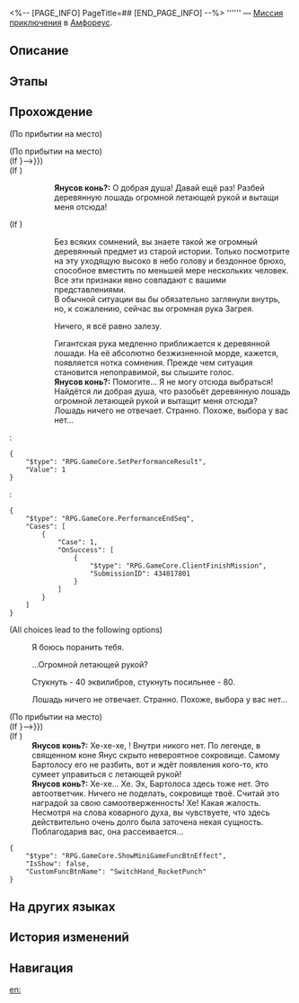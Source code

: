 <%-- [PAGE_INFO]
PageTitle=##
[END_PAGE_INFO] --%>
{{Дополнить|Диалоги.}}
{{Миссия Инфобокс
|id              = 4340178
|Название        = 
|Изображение     = Миссия .png
|Тип             = Миссия приключения
|Событие         = 
|Глава           = 
|Условия         = Завершена [[Миссия Освоения]] «[[О рассвет, озари конец мира]]»
|Персонажи       = Первопроходец; Янусов конь?
|СтартЛокация    = [[Амфореус]] — [[Небесный каструм Циркадное Око]]
|Мир             = Амфореус
|Предыдущая      = 
|Следующая       = 
|Награды         = Небесная амброзия*15; Монета причуд*1
}}
'''''' — [[Миссия приключения]] в [[Амфореус]].

==Описание==
{{Описание|<!--официальное описание из Перекрёстка судеб-->}}

==Этапы==


==Прохождение==
{{Дополнить}}
;(По прибытии на место)

;(По прибытии на место)
;(If {{cx}}{{subst:void|<!--{"$type":"RPG.GameCore.ByCompareFloorCustomFloatV2","Name":{"Value":"FCV_SwitchHand_P27"},"CompareValue":{"IsDynamic":false,"FixedValue":{"Value":1}}}-->}})
;(If {{cx}}{{subst:void|<!--{"$type":"RPG.GameCore.ByCompareSwitchHandGestureType","GestureType":"Rocket"}-->}})
::'''Янусов конь?:''' О добрая душа! Давай ещё раз! Разбей деревянную лошадь огромной летающей рукой и вытащи меня отсюда!
;(If {{cx}}{{subst:void|<!--{"$type":"RPG.GameCore.ByCompareSwitchHandGestureType","GestureType":"Rocket"}-->}})
::Без всяких сомнений, вы знаете такой же огромный деревянный предмет из старой истории. Только посмотрите на эту уходящую высоко в небо голову и бездонное брюхо, способное вместить по меньшей мере нескольких человек. Все эти признаки явно совпадают с вашими представлениями.
::В обычной ситуации вы бы обязательно заглянули внутрь, но, к сожалению, сейчас вы огромная рука Загрея.
::{{Диалог|Стрелка}} Ничего, я всё равно залезу.
::Гигантская рука медленно приближается к деревянной лошади. На её абсолютно безжизненной морде, кажется, появляется нотка сомнения. Прежде чем ситуация становится непоправимой, вы слышите голос.
::'''Янусов конь?:''' Помогите... Я не могу отсюда выбраться! Найдётся ли добрая душа, что разобьёт деревянную лошадь огромной летающей рукой и вытащит меня отсюда?
::Лошадь ничего не отвечает. Странно. Похоже, выбора у вас нет...
:<pre>{
	"$type": "RPG.GameCore.SetPerformanceResult",
	"Value": 1
}</pre>
:<pre>{
	"$type": "RPG.GameCore.PerformanceEndSeq",
	"Cases": [
		{
			"Case": 1,
			"OnSuccess": [
				{
					"$type": "RPG.GameCore.ClientFinishMission",
					"SubmissionID": 434017801
				}
			]
		}
	]
}</pre>
;(All choices lead to the following options)
:{{Диалог|Стрелка}} Я боюсь поранить тебя.
:{{Диалог|Стрелка}} ...Огромной летающей рукой?
:{{Диалог|Стрелка}} Стукнуть - 40 эквилибров, стукнуть посильнее - 80.
:Лошадь ничего не отвечает. Странно. Похоже, выбора у вас нет...

;(По прибытии на место)
;(If {{cx}}{{subst:void|<!--{"$type":"RPG.GameCore.ByCompareFloorCustomFloatV2","Name":{"Value":"FCV_SwitchHand_P27"},"CompareValue":{"IsDynamic":false,"FixedValue":{"Value":1}}}-->}})
;(If {{cx}}{{subst:void|<!--{"$type":"RPG.GameCore.ByCompareSwitchHandGestureType","GestureType":"Rocket"}-->}})
:'''Янусов конь?:''' Хе-хе-хе, {{MC|ж=попалась|м=попался}}! Внутри никого нет. По легенде, в священном коне Янус скрыто невероятное сокровище. Самому Бартолосу его не разбить, вот и ждёт появления кого-то, кто сумеет управиться с летающей рукой!
:'''Янусов конь?:''' Хе-хе... Хе. Эх, Бартолоса здесь тоже нет. Это автоответчик. Ничего не поделать, сокровище твоё. Считай это наградой за свою самоотверженность! Хе! Какая жалость.
:Несмотря на слова коварного духа, вы чувствуете, что здесь действительно очень долго была заточена некая сущность. Поблагодарив вас, она рассеивается...
<pre>{
	"$type": "RPG.GameCore.ShowMiniGameFuncBtnEffect",
	"IsShow": false,
	"CustomFuncBtnName": "SwitchHand_RocketPunch"
}</pre>
{{Диалог Конец}}

==На других языках==
{{На других языках
|en   = 
|zhs  = 
|zht  = 
|ja   = 
|ko   = 
|es   = 
|fr   = 
|ru   = 
|th   = 
|vi   = 
|de   = 
|id   = 
|pt   = 
}}

==История изменений==
{{История изменений|3.5}}

==Навигация==
{{Миссия приключения Навбокс|Глава }}

[[en:]]
